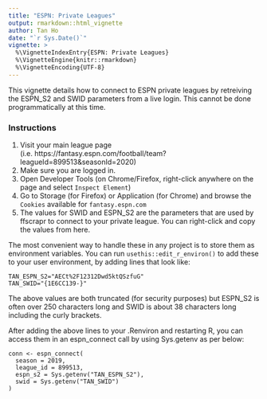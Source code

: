 ```yaml
---
title: "ESPN: Private Leagues"
output: rmarkdown::html_vignette
author: Tan Ho
date: "`r Sys.Date()`"
vignette: >
  %\VignetteIndexEntry{ESPN: Private Leagues}
  %\VignetteEngine{knitr::rmarkdown}
  %\VignetteEncoding{UTF-8}
---
```


This vignette details how to connect to ESPN private leagues by retreiving the ESPN_S2 and SWID parameters from a live login. This cannot be done programmatically at this time. 

### Instructions

1. Visit your main league page (i.e. https://fantasy.espn.com/football/team?leagueId=899513&seasonId=2020)
2. Make sure you are logged in.
3. Open Developer Tools (on Chrome/Firefox, right-click anywhere on the page and select `Inspect Element`)
4. Go to Storage (for Firefox) or Application (for Chrome) and browse the `Cookies` available for `fantasy.espn.com`
5. The values for SWID and ESPN_S2 are the parameters that are used by ffscrapr to connect to your private league. You can right-click and copy the values from here.

The most convenient way to handle these in any project is to store them as environment variables. You can run `usethis::edit_r_environ()` to add these to your user environment, by adding lines that look like: 

```
TAN_ESPN_S2="AECt%2F12312Dwd5ktQSzfuG"
TAN_SWID="{1E6CC139-}"

```

The above values are both truncated (for security purposes) but ESPN_S2 is often over 250 characters long and SWID is about 38 characters long including the curly brackets. 

After adding the above lines to your .Renviron and restarting R, you can access them in an espn_connect call by using Sys.getenv as per below:

```
conn <- espn_connect(
  season = 2019,
  league_id = 899513,
  espn_s2 = Sys.getenv("TAN_ESPN_S2"),
  swid = Sys.getenv("TAN_SWID")
)

```
